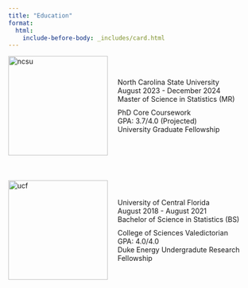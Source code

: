 ```yaml
---
title: "Education"
format:
  html:
    include-before-body: _includes/card.html
---
```



<div style="margin-bottom: 50px;"> <!-- Wrapper for first section -->
  <div style="display: flex; align-items: center; gap: 20px;">
  <img src="images/ncsu.jpg" alt="ncsu" style="width: 200px; height: auto;">
  <div>
  <p style="margin: 0;">North Carolina State University</p>
  <p style="margin: 0;">August 2023 - December 2024</p>
  <p style="margin: 0; margin-bottom: 10px;">Master of Science in Statistics (MR)</p>
  <p style="margin: 0;">PhD Core Coursework</p>
  <p style="margin: 0;">GPA: 3.7/4.0 (Projected)</p>
  <p style="margin: 0;">University Graduate Fellowship</p>
  </div>
  </div>
</div>

<div> <!-- Wrapper for second section -->
  <div style="display: flex; align-items: center; gap: 20px;">
  <img src="images/ucf.png" alt="ucf" style="width: 200px; height: auto;">
  <div>
  <p style="margin: 0;">University of Central Florida</p>
  <p style="margin: 0;">August 2018 - August 2021</p>
  <p style="margin: 0; margin-bottom: 10px;">Bachelor of Science in Statistics (BS)</p>
  <p style="margin: 0; ">College of Sciences Valedictorian</p>
  <p style="margin: 0;">GPA: 4.0/4.0</p>
  <p style="margin: 0;">Duke Energy Undergradute Research Fellowship</p>
  </div>
  </div>
</div>
